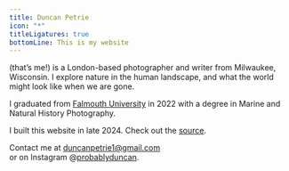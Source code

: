 ```yaml
---
title: Duncan Petrie
icon: "*"
titleLigatures: true
bottomLine: This is my website
---
```

(that’s me!) is a London-based photographer and writer from Milwaukee, Wisconsin. I explore nature in the human landscape, and what the world might look like when we are gone.

I graduated from [Falmouth University](mnhp) in 2022 with a degree in Marine and Natural History Photography.

I built this website in late 2024. Check out the [source]().

Contact me at [duncanpetrie1@gmail.com](mailto) \
or on Instagram @[probablyduncan](instagram).